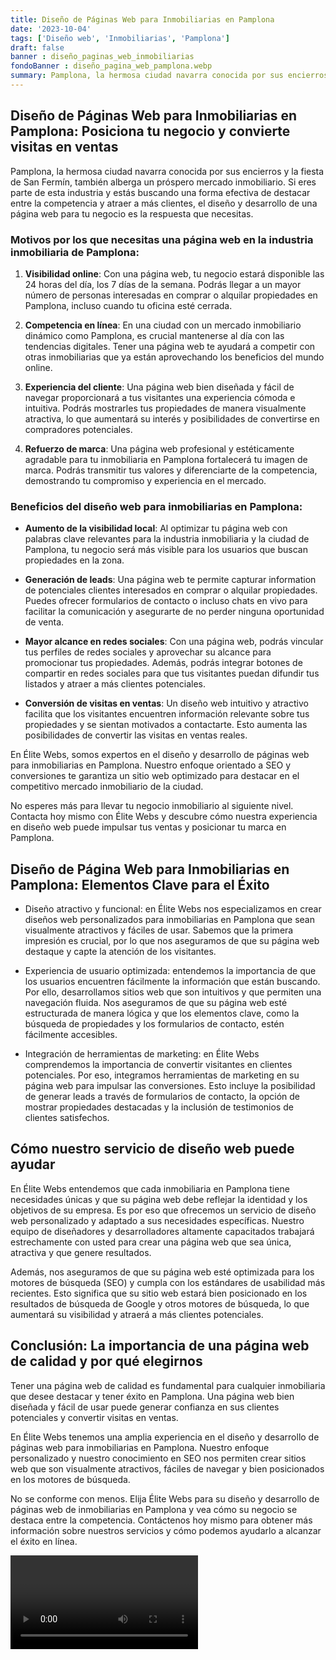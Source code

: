 ```yaml
---
title: Diseño de Páginas Web para Inmobiliarias en Pamplona
date: '2023-10-04'
tags: ['Diseño web', 'Inmobiliarias', 'Pamplona']
draft: false
banner : diseño_paginas_web_inmobiliarias
fondoBanner : diseño_pagina_web_pamplona.webp
summary: Pamplona, la hermosa ciudad navarra conocida por sus encierros y la fiesta de San Fermín, también alberga un próspero mercado inmobiliario. Si eres parte de esta industria y estás buscando una forma efectiva de destacar entre la competencia y atraer a más clientes, el diseño y desarrollo de una página web para tu negocio es la respuesta que necesitas.
---
```


## Diseño de Páginas Web para Inmobiliarias en Pamplona: Posiciona tu negocio y convierte visitas en ventas

Pamplona, la hermosa ciudad navarra conocida por sus encierros y la fiesta de San Fermín, también alberga un próspero mercado inmobiliario. Si eres parte de esta industria y estás buscando una forma efectiva de destacar entre la competencia y atraer a más clientes, el diseño y desarrollo de una página web para tu negocio es la respuesta que necesitas.

### Motivos por los que necesitas una página web en la industria inmobiliaria de Pamplona:

1. **Visibilidad online**: Con una página web, tu negocio estará disponible las 24 horas del día, los 7 días de la semana. Podrás llegar a un mayor número de personas interesadas en comprar o alquilar propiedades en Pamplona, incluso cuando tu oficina esté cerrada.

2. **Competencia en línea**: En una ciudad con un mercado inmobiliario dinámico como Pamplona, es crucial mantenerse al día con las tendencias digitales. Tener una página web te ayudará a competir con otras inmobiliarias que ya están aprovechando los beneficios del mundo online.

3. **Experiencia del cliente**: Una página web bien diseñada y fácil de navegar proporcionará a tus visitantes una experiencia cómoda e intuitiva. Podrás mostrarles tus propiedades de manera visualmente atractiva, lo que aumentará su interés y posibilidades de convertirse en compradores potenciales.

4. **Refuerzo de marca**: Una página web profesional y estéticamente agradable para tu inmobiliaria en Pamplona fortalecerá tu imagen de marca. Podrás transmitir tus valores y diferenciarte de la competencia, demostrando tu compromiso y experiencia en el mercado.

### Beneficios del diseño web para inmobiliarias en Pamplona:

- **Aumento de la visibilidad local**: Al optimizar tu página web con palabras clave relevantes para la industria inmobiliaria y la ciudad de Pamplona, tu negocio será más visible para los usuarios que buscan propiedades en la zona.

- **Generación de leads**: Una página web te permite capturar information de potenciales clientes interesados en comprar o alquilar propiedades. Puedes ofrecer formularios de contacto o incluso chats en vivo para facilitar la comunicación y asegurarte de no perder ninguna oportunidad de venta.

- **Mayor alcance en redes sociales**: Con una página web, podrás vincular tus perfiles de redes sociales y aprovechar su alcance para promocionar tus propiedades. Además, podrás integrar botones de compartir en redes sociales para que tus visitantes puedan difundir tus listados y atraer a más clientes potenciales.

- **Conversión de visitas en ventas**: Un diseño web intuitivo y atractivo facilita que los visitantes encuentren información relevante sobre tus propiedades y se sientan motivados a contactarte. Esto aumenta las posibilidades de convertir las visitas en ventas reales.

En Élite Webs, somos expertos en el diseño y desarrollo de páginas web para inmobiliarias en Pamplona. Nuestro enfoque orientado a SEO y conversiones te garantiza un sitio web optimizado para destacar en el competitivo mercado inmobiliario de la ciudad.

No esperes más para llevar tu negocio inmobiliario al siguiente nivel. Contacta hoy mismo con Élite Webs y descubre cómo nuestra experiencia en diseño web puede impulsar tus ventas y posicionar tu marca en Pamplona.

<GifSeo />

<Cta />

## Diseño de Página Web para Inmobiliarias en Pamplona: Elementos Clave para el Éxito

- Diseño atractivo y funcional: en Élite Webs nos especializamos en crear diseños web personalizados para inmobiliarias en Pamplona que sean visualmente atractivos y fáciles de usar. Sabemos que la primera impresión es crucial, por lo que nos aseguramos de que su página web destaque y capte la atención de los visitantes.

- Experiencia de usuario optimizada: entendemos la importancia de que los usuarios encuentren fácilmente la información que están buscando. Por ello, desarrollamos sitios web que son intuitivos y que permiten una navegación fluida. Nos aseguramos de que su página web esté estructurada de manera lógica y que los elementos clave, como la búsqueda de propiedades y los formularios de contacto, estén fácilmente accesibles.

- Integración de herramientas de marketing: en Élite Webs comprendemos la importancia de convertir visitantes en clientes potenciales. Por eso, integramos herramientas de marketing en su página web para impulsar las conversiones. Esto incluye la posibilidad de generar leads a través de formularios de contacto, la opción de mostrar propiedades destacadas y la inclusión de testimonios de clientes satisfechos.

## Cómo nuestro servicio de diseño web puede ayudar

En Élite Webs entendemos que cada inmobiliaria en Pamplona tiene necesidades únicas y que su página web debe reflejar la identidad y los objetivos de su empresa. Es por eso que ofrecemos un servicio de diseño web personalizado y adaptado a sus necesidades específicas. Nuestro equipo de diseñadores y desarrolladores altamente capacitados trabajará estrechamente con usted para crear una página web que sea única, atractiva y que genere resultados.

Además, nos aseguramos de que su página web esté optimizada para los motores de búsqueda (SEO) y cumpla con los estándares de usabilidad más recientes. Esto significa que su sitio web estará bien posicionado en los resultados de búsqueda de Google y otros motores de búsqueda, lo que aumentará su visibilidad y atraerá a más clientes potenciales.

## Conclusión: La importancia de una página web de calidad y por qué elegirnos

Tener una página web de calidad es fundamental para cualquier inmobiliaria que desee destacar y tener éxito en Pamplona. Una página web bien diseñada y fácil de usar puede generar confianza en sus clientes potenciales y convertir visitas en ventas.

En Élite Webs tenemos una amplia experiencia en el diseño y desarrollo de páginas web para inmobiliarias en Pamplona. Nuestro enfoque personalizado y nuestro conocimiento en SEO nos permiten crear sitios web que son visualmente atractivos, fáciles de navegar y bien posicionados en los motores de búsqueda.

No se conforme con menos. Elija Élite Webs para su diseño y desarrollo de páginas web de inmobiliarias en Pamplona y vea cómo su negocio se destaca entre la competencia. Contáctenos hoy mismo para obtener más información sobre nuestros servicios y cómo podemos ayudarlo a alcanzar el éxito en línea.

<Video />

<CtaBot job='Inmobiliarias' city='Pamplona'/>

<Gmaps query='Pamplona+españa+maps' />